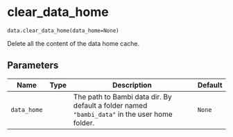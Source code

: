 # clear_data_home { #bambi.clear_data_home }

`data.clear_data_home(data_home=None)`

Delete all the content of the data home cache.

## Parameters

| Name        | Type   | Description                                                                                     | Default   |
|-------------|--------|-------------------------------------------------------------------------------------------------|-----------|
| `data_home` |        | The path to Bambi data dir. By default a folder named ``"bambi_data"`` in the user home folder. | `None`    |